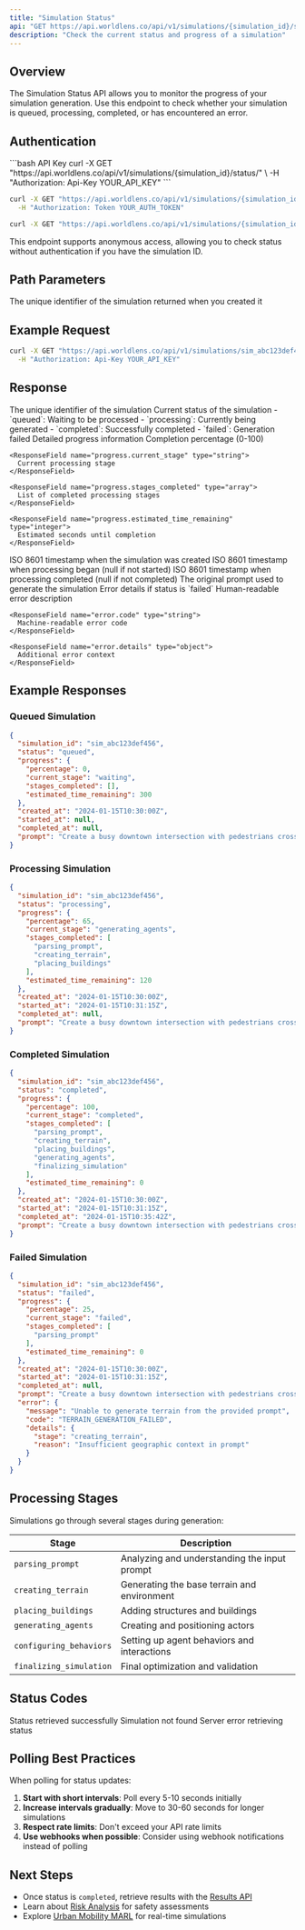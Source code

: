 ```yaml
---
title: "Simulation Status"
api: "GET https://api.worldlens.co/api/v1/simulations/{simulation_id}/status/"
description: "Check the current status and progress of a simulation"
---
```


## Overview

The Simulation Status API allows you to monitor the progress of your simulation generation. Use this endpoint to check whether your simulation is queued, processing, completed, or has encountered an error.

## Authentication

<CodeGroup>
```bash API Key
curl -X GET "https://api.worldlens.co/api/v1/simulations/{simulation_id}/status/" \
  -H "Authorization: Api-Key YOUR_API_KEY"
```

```bash Token
curl -X GET "https://api.worldlens.co/api/v1/simulations/{simulation_id}/status/" \
  -H "Authorization: Token YOUR_AUTH_TOKEN"
```

```bash Anonymous
curl -X GET "https://api.worldlens.co/api/v1/simulations/{simulation_id}/status/"
```
</CodeGroup>

<Note>
This endpoint supports anonymous access, allowing you to check status without authentication if you have the simulation ID.
</Note>

## Path Parameters

<ParamField path="simulation_id" type="string" required>
  The unique identifier of the simulation returned when you created it
</ParamField>

## Example Request

```bash
curl -X GET "https://api.worldlens.co/api/v1/simulations/sim_abc123def456/status/" \
  -H "Authorization: Api-Key YOUR_API_KEY"
```

## Response

<ResponseField name="simulation_id" type="string">
  The unique identifier of the simulation
</ResponseField>

<ResponseField name="status" type="string">
  Current status of the simulation
  - `queued`: Waiting to be processed
  - `processing`: Currently being generated
  - `completed`: Successfully completed
  - `failed`: Generation failed
</ResponseField>

<ResponseField name="progress" type="object">
  Detailed progress information
  
  <Expandable title="progress properties">
    <ResponseField name="progress.percentage" type="integer">
      Completion percentage (0-100)
    </ResponseField>
    
    <ResponseField name="progress.current_stage" type="string">
      Current processing stage
    </ResponseField>
    
    <ResponseField name="progress.stages_completed" type="array">
      List of completed processing stages
    </ResponseField>
    
    <ResponseField name="progress.estimated_time_remaining" type="integer">
      Estimated seconds until completion
    </ResponseField>
  </Expandable>
</ResponseField>

<ResponseField name="created_at" type="string">
  ISO 8601 timestamp when the simulation was created
</ResponseField>

<ResponseField name="started_at" type="string">
  ISO 8601 timestamp when processing began (null if not started)
</ResponseField>

<ResponseField name="completed_at" type="string">
  ISO 8601 timestamp when processing completed (null if not completed)
</ResponseField>

<ResponseField name="prompt" type="string">
  The original prompt used to generate the simulation
</ResponseField>

<ResponseField name="error" type="object">
  Error details if status is `failed`
  
  <Expandable title="error properties">
    <ResponseField name="error.message" type="string">
      Human-readable error description
    </ResponseField>
    
    <ResponseField name="error.code" type="string">
      Machine-readable error code
    </ResponseField>
    
    <ResponseField name="error.details" type="object">
      Additional error context
    </ResponseField>
  </Expandable>
</ResponseField>

## Example Responses

### Queued Simulation
```json
{
  "simulation_id": "sim_abc123def456",
  "status": "queued",
  "progress": {
    "percentage": 0,
    "current_stage": "waiting",
    "stages_completed": [],
    "estimated_time_remaining": 300
  },
  "created_at": "2024-01-15T10:30:00Z",
  "started_at": null,
  "completed_at": null,
  "prompt": "Create a busy downtown intersection with pedestrians crossing"
}
```

### Processing Simulation
```json
{
  "simulation_id": "sim_abc123def456",
  "status": "processing",
  "progress": {
    "percentage": 65,
    "current_stage": "generating_agents",
    "stages_completed": [
      "parsing_prompt",
      "creating_terrain",
      "placing_buildings"
    ],
    "estimated_time_remaining": 120
  },
  "created_at": "2024-01-15T10:30:00Z",
  "started_at": "2024-01-15T10:31:15Z",
  "completed_at": null,
  "prompt": "Create a busy downtown intersection with pedestrians crossing"
}
```

### Completed Simulation
```json
{
  "simulation_id": "sim_abc123def456",
  "status": "completed",
  "progress": {
    "percentage": 100,
    "current_stage": "completed",
    "stages_completed": [
      "parsing_prompt",
      "creating_terrain",
      "placing_buildings",
      "generating_agents",
      "finalizing_simulation"
    ],
    "estimated_time_remaining": 0
  },
  "created_at": "2024-01-15T10:30:00Z",
  "started_at": "2024-01-15T10:31:15Z",
  "completed_at": "2024-01-15T10:35:42Z",
  "prompt": "Create a busy downtown intersection with pedestrians crossing"
}
```

### Failed Simulation
```json
{
  "simulation_id": "sim_abc123def456",
  "status": "failed",
  "progress": {
    "percentage": 25,
    "current_stage": "failed",
    "stages_completed": [
      "parsing_prompt"
    ],
    "estimated_time_remaining": 0
  },
  "created_at": "2024-01-15T10:30:00Z",
  "started_at": "2024-01-15T10:31:15Z",
  "completed_at": null,
  "prompt": "Create a busy downtown intersection with pedestrians crossing",
  "error": {
    "message": "Unable to generate terrain from the provided prompt",
    "code": "TERRAIN_GENERATION_FAILED",
    "details": {
      "stage": "creating_terrain",
      "reason": "Insufficient geographic context in prompt"
    }
  }
}
```

## Processing Stages

Simulations go through several stages during generation:

| Stage | Description |
|-------|-------------|
| `parsing_prompt` | Analyzing and understanding the input prompt |
| `creating_terrain` | Generating the base terrain and environment |
| `placing_buildings` | Adding structures and buildings |
| `generating_agents` | Creating and positioning actors |
| `configuring_behaviors` | Setting up agent behaviors and interactions |
| `finalizing_simulation` | Final optimization and validation |

## Status Codes

<ResponseField name="200" type="OK">
  Status retrieved successfully
</ResponseField>

<ResponseField name="404" type="Not Found">
  Simulation not found
</ResponseField>

<ResponseField name="500" type="Internal Server Error">
  Server error retrieving status
</ResponseField>

## Polling Best Practices

When polling for status updates:

1. **Start with short intervals**: Poll every 5-10 seconds initially
2. **Increase intervals gradually**: Move to 30-60 seconds for longer simulations
3. **Respect rate limits**: Don't exceed your API rate limits
4. **Use webhooks when possible**: Consider using webhook notifications instead of polling

## Next Steps

- Once status is `completed`, retrieve results with the [Results API](/api-reference/simulation/results)
- Learn about [Risk Analysis](/api-reference/simulation/risk-analysis) for safety assessments
- Explore [Urban Mobility MARL](/api-reference/marl/websocket-overview) for real-time simulations 